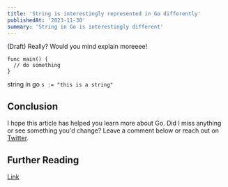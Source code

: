 ```yaml
---
title: 'String is interestingly represented in Go differently'
publishedAt: '2023-11-30'
summary: 'String in Go is interestingly different'
---
```


(Draft)
Really? Would you mind explain moreeee!
```
func main() {
  // do something
}
```

string in go `s := "this is a string"`

## Conclusion

I hope this article has helped you learn more about Go. Did I miss anything or see something you'd change?
Leave a comment below or reach out on [Twitter](https://twitter.com/ymihn1).

## Further Reading
[Link](Link)



